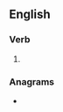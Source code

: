 ==English==

===Verb===
{{head|en|verb form}}

# {{present participle of|en|inclose|nocat=1}}

===Anagrams===
* {{anagrams|en|a=cgiilnnos|closing in}}